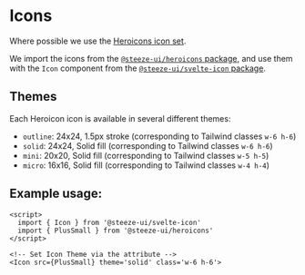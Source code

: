 
<Meta title="Ui/Icons" />

# Icons

Where possible we use the [Heroicons icon set](https://heroicons.com/).

We import the icons from the
[`@steeze-ui/heroicons` package](https://github.com/steeze-ui/icons/tree/main/packages/builders/heroicons-builder),
and use them with the `Icon` component from the
[`@steeze-ui/svelte-icon` package](https://github.com/steeze-ui/icons/tree/main/packages/components/svelte-icon).

## Themes

Each Heroicon icon is available in several different themes:

- `outline`: 24x24, 1.5px stroke (corresponding to Tailwind classes `w-6 h-6`)
- `solid`: 24x24, Solid fill (corresponding to Tailwind classes `w-6 h-6`)
- `mini`: 20x20, Solid fill (corresponding to Tailwind classes `w-5 h-5`)
- `micro`: 16x16, Solid fill (corresponding to Tailwind classes `w-4 h-4`)

## Example usage:

```
<script>
  import { Icon } from '@steeze-ui/svelte-icon'
  import { PlusSmall } from '@steeze-ui/heroicons'
</script>

<!-- Set Icon Theme via the attribute -->
<Icon src={PlusSmall} theme='solid' class='w-6 h-6'>
```

